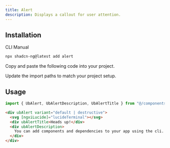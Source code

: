```yaml
---
title: Alert
description: Displays a callout for user attention.
---
```


<ComponentPreview
  name="alert-demo"
  title="An alert with an icon, title and description."
  description="An alert with an icon, title and description. The title says 'Heads up!' and the description is 'You can add components to your app using the cli.'."
/>

## Installation

<CodeTabs>

<TabsList>
  <TabsTrigger value="cli">CLI</TabsTrigger>
  <TabsTrigger value="manual">Manual</TabsTrigger>
</TabsList>
<TabsContent value="cli">

```bash
npx shadcn-ng@latest add alert
```

</TabsContent>

<TabsContent value="manual">

<Steps>

<Step>Copy and paste the following code into your project.</Step>

<ComponentSource name="alert" title="components/ui/alert.ts" />

<Step>Update the import paths to match your project setup.</Step>

</Steps>

</TabsContent>

</CodeTabs>

## Usage

```ts showLineNumbers
import { UbAlert, UbAlertDescription, UbAlertTitle } from "@/components/ui/alert"
```

```html showLineNumbers
<div ubAlert variant="default | destructive">
  <svg [ngxiLucide]="lucideTerminal"></svg>
  <div ubAlertTitle>Heads up!</div>
  <div ubAlertDescription>
    You can add components and dependencies to your app using the cli.
  </div>
</div>
```

